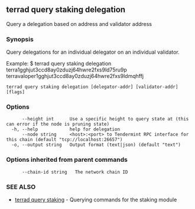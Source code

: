 ## terrad query staking delegation

Query a delegation based on address and validator address

### Synopsis

Query delegations for an individual delegator on an individual validator.

Example:
$ terrad query staking delegation terra1gghjut3ccd8ay0zduzj64hwre2fxs9ld75ru9p terravaloper1gghjut3ccd8ay0zduzj64hwre2fxs9ldmqhffj

```
terrad query staking delegation [delegator-addr] [validator-addr] [flags]
```

### Options

```
      --height int      Use a specific height to query state at (this can error if the node is pruning state)
  -h, --help            help for delegation
      --node string     <host>:<port> to Tendermint RPC interface for this chain (default "tcp://localhost:26657")
  -o, --output string   Output format (text|json) (default "text")
```

### Options inherited from parent commands

```
      --chain-id string   The network chain ID
```

### SEE ALSO

* [terrad query staking](terrad_query_staking.md)	 - Querying commands for the staking module



